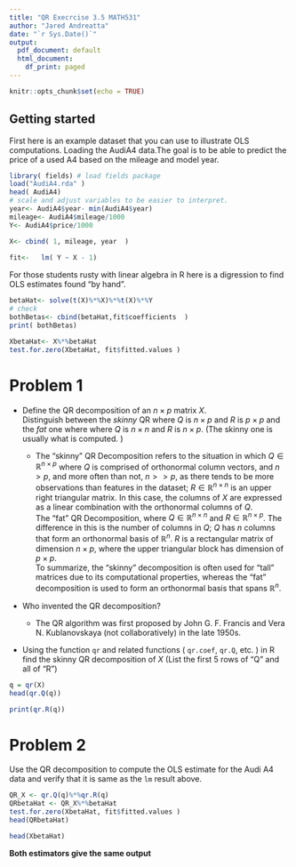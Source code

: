 ---
title: "QR Execrcise 3.5 MATH531"
author: "Jared Andreatta"
date: "`r Sys.Date()`"
output:
  pdf_document: default
  html_document:
    df_print: paged
---

```{r setup, include=FALSE}
knitr::opts_chunk$set(echo = TRUE)
```

## Getting started

First here is an example dataset that you can use to illustrate OLS computations. Loading the AudiA4 data.The goal is to be able to predict the price of a used A4 based on the mileage and model year.

```{r}
library( fields) # load fields package
load("AudiA4.rda" )
head( AudiA4)
# scale and adjust variables to be easier to interpret. 
year<- AudiA4$year- min(AudiA4$year)
mileage<- AudiA4$mileage/1000
Y<- AudiA4$price/1000

X<- cbind( 1, mileage, year  )
  
fit<-   lm( Y ~ X - 1)
```

For those students rusty with linear algebra in R here is a digression to find OLS estimates found "by hand".

```{r}
betaHat<- solve(t(X)%*%X)%*%t(X)%*%Y
# check 
bothBetas<- cbind(betaHat,fit$coefficients  )
print( bothBetas)

XbetaHat<- X%*%betaHat
test.for.zero(XbetaHat, fit$fitted.values )
```

# Problem 1

-   Define the QR decomposition of an $n \times p$ matrix $X$.\
    Distinguish between the *skinny* QR where $Q$ is $n \times p$ and $R$ is $p \times p$ and the *fat* one where where $Q$ is $n \times n$ and $R$ is $n \times p$. (The skinny one is usually what is computed. )

    -   The "skinny" QR Decomposition refers to the situation in which $Q \in \mathbb{R}^{n \times p}$ where $Q$ is comprised of orthonormal column vectors, and $n>p$, and more often than not, $n>>p$, as there tends to be more observations than features in the dataset; $R \in \mathbb{R}^{n \times n}$ is an upper right triangular matrix. In this case, the columns of $X$ are expressed as a linear combination with the orthonormal columns of $Q$.\
        The "fat" QR Decomposition, where $Q \in \mathbb{R}^{n \times n}$ and $R \in \mathbb{R}^{n \times p}$. The difference in this is the number of columns in $Q$; $Q$ has $n$ columns that form an orthonormal basis of $\mathbb{R}^n$. $R$ is a rectangular matrix of dimension $n \times p$, where the upper triangular block has dimension of $p \times p$.\
        To summarize, the "skinny" decomposition is often used for "tall" matrices due to its computational properties, whereas the "fat" decomposition is used to form an orthonormal basis that spans $\mathbb{R}^n$.

-   Who invented the QR decomposition?

    -   The QR algorithm was first proposed by John G. F. Francis and Vera N. Kublanovskaya (not collaboratively) in the late 1950s.

-   Using the function `qr` and related functions ( `qr.coef`, `qr.Q`, etc. ) in R find the skinny QR decomposition of $X$ (List the first 5 rows of "Q" and all of "R")

```{r}
q = qr(X)
head(qr.Q(q))
```

```{r}
print(qr.R(q))
```

# Problem 2

Use the QR decomposition to compute the OLS estimate for the Audi A4 data and verify that it is same as the `lm` result above.

```{r}
QR_X <- qr.Q(q)%*%qr.R(q)
QRbetaHat <- QR_X%*%betaHat
test.for.zero(XbetaHat, fit$fitted.values )
head(QRbetaHat)
```

```{r}
head(XbetaHat)
```

**Both estimators give the same output**
